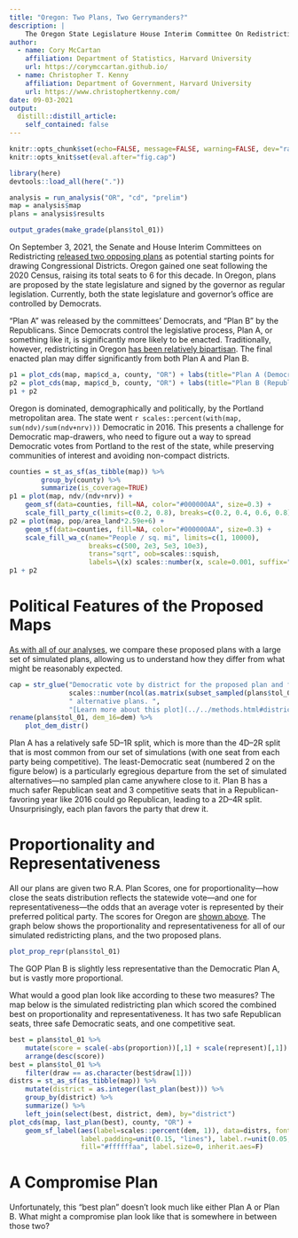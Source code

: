 ```yaml
---
title: "Oregon: Two Plans, Two Gerrymanders?"
description: |
    The Oregon State Legislature House Interim Committee On Redistricting released two draft plans for consideration for their 6 Congressionial Districts for 2022-2030.
author:
  - name: Cory McCartan
    affiliation: Department of Statistics, Harvard University
    url: https://corymccartan.github.io/
  - name: Christopher T. Kenny
    affiliation: Department of Government, Harvard University
    url: https://www.christophertkenny.com/
date: 09-03-2021
output:
  distill::distill_article:
    self_contained: false
---
```



```r
knitr::opts_chunk$set(echo=FALSE, message=FALSE, warning=FALSE, dev="ragg_png")
knitr::opts_knit$set(eval.after="fig.cap")

library(here)
devtools::load_all(here("."))

analysis = run_analysis("OR", "cd", "prelim")
map = analysis$map
plans = analysis$results
```

<aside>
```r
output_grades(make_grade(plans$tol_01))
```
</aside>

On September 3, 2021, the Senate and House Interim Committees on Redistricting [released two opposing plans](https://www.oregonlegislature.gov/redistricting) as potential starting points for drawing Congressional Districts. 
Oregon gained one seat following the 2020 Census, raising its total seats to 6 for this decade. 
In Oregon, plans are proposed by the state legislature and signed by the governor as regular legislation. 
Currently, both the state legislature and governor's office are controlled by Democrats.

"Plan A" was released by the committees' Democrats, and "Plan B" by the Republicans.
Since Democrats control the legislative process, Plan A, or something like it, is significantly more likely to be enacted. 
Traditionally, however, redistricting in Oregon [has been relatively bipartisan](https://www.opb.org/article/2021/09/03/oregon-politics-redistricting-map-democratcs-republicans-debate-congressional-districts/).
The final enacted plan may differ significantly from both Plan A and Plan B.


```r
p1 = plot_cds(map, map$cd_a, county, "OR") + labs(title="Plan A (Democratic)")
p2 = plot_cds(map, map$cd_b, county, "OR") + labs(title="Plan B (Republican)")
p1 + p2
```

Oregon is dominated, demographically and politically, by the Portland metropolitan area. 
The state went `r scales::percent(with(map, sum(ndv)/sum(ndv+nrv)))` Democratic in 2016.
This presents a challenge for Democratic map-drawers, who need to figure out a way to spread Democratic votes from Portland to the rest of the state, while preserving communities of interest and avoiding non-compact districts.

```r
counties = st_as_sf(as_tibble(map)) %>%
        group_by(county) %>%
        summarize(is_coverage=TRUE)
p1 = plot(map, ndv/(ndv+nrv)) +
    geom_sf(data=counties, fill=NA, color="#000000AA", size=0.3) +
    scale_fill_party_c(limits=c(0.2, 0.8), breaks=c(0.2, 0.4, 0.6, 0.8))
p2 = plot(map, pop/area_land*2.59e+6) +
    geom_sf(data=counties, fill=NA, color="#000000AA", size=0.3) +
    scale_fill_wa_c(name="People / sq. mi", limits=c(1, 10000), 
                    breaks=c(500, 2e3, 5e3, 10e3),
                    trans="sqrt", oob=scales::squish, 
                    labels=\(x) scales::number(x, scale=0.001, suffix="k"))
p1 + p2
```

# Political Features of the Proposed Maps

[As with all of our analyses](../../methods.html), we compare these proposed plans with a large set of simulated plans, allowing us to understand how they differ from what might be reasonably expected.

```r
cap = str_glue("Democratic vote by district for the proposed plan and for ",
               scales::number(ncol(as.matrix(subset_sampled(plans$tol_01))), big.mark=","),
               " alternative plans. ",
               "[Learn more about this plot](../../methods.html#district-vote-share-plots)")
rename(plans$tol_01, dem_16=dem) %>%
    plot_dem_distr()
```

Plan A has a relatively safe 5D--1R split, which is more than the 4D--2R split that is most common from our set of simulations (with one seat from each party being competitive).
The least-Democratic seat (numbered 2 on the figure below) is a particularly egregious departure from the set of simulated alternatives---no sampled plan came anywhere close to it.
Plan B has a much safer Republican seat and 3 competitive seats that in a Republican-favoring year like 2016 could go Republican, leading to a 2D--4R split.
Unsurprisingly, each plan favors the party that drew it.

# Proportionality and Representativeness

All our plans are given two R.A. Plan Scores, one for proportionality---how close the seats distribution reflects the statewide vote---and one for representativeness---the odds that an average voter is represented by their preferred political party.
The scores for Oregon are [shown above](#plans-scores).
The graph below shows the proportionality and representativeness for all of our simulated redistricting plans, and the two proposed plans.

```r
plot_prop_repr(plans$tol_01)
```

The GOP Plan B is slightly less representative than the Democratic Plan A, but
is vastly more proportional.

What would a good plan look like according to these two measures? 
The map below is the simulated redistricting plan which scored the combined best on proportionality and representativeness. 
It has two safe Republican seats, three safe Democratic seats, and one competitive seat.

```r
best = plans$tol_01 %>%
    mutate(score = scale(-abs(proportion))[,1] + scale(represent)[,1]) %>%
    arrange(desc(score)) 
best = plans$tol_01 %>%
    filter(draw == as.character(best$draw[1]))
distrs = st_as_sf(as_tibble(map)) %>%
    mutate(district = as.integer(last_plan(best))) %>%
    group_by(district) %>%
    summarize() %>%
    left_join(select(best, district, dem), by="district")
plot_cds(map, last_plan(best), county, "OR") +
    geom_sf_label(aes(label=scales::percent(dem, 1)), data=distrs, fontface="bold",
                  label.padding=unit(0.15, "lines"), label.r=unit(0.05, "lines"),
                  fill="#ffffffaa", label.size=0, inherit.aes=F)
```

# A Compromise Plan

Unfortunately, this "best plan" doesn't look much like either Plan A or Plan B.
What might a compromise plan look like that is somewhere in between those two?
